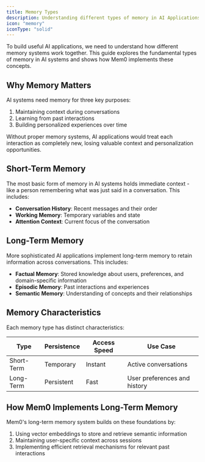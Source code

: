```yaml
---
title: Memory Types
description: Understanding different types of memory in AI Applications
icon: "memory"
iconType: "solid"
---
```


<Snippet file="security-compliance.mdx" />

To build useful AI applications, we need to understand how different memory systems work together. This guide explores the fundamental types of memory in AI systems and shows how Mem0 implements these concepts.

## Why Memory Matters

AI systems need memory for three key purposes:
1. Maintaining context during conversations
2. Learning from past interactions
3. Building personalized experiences over time

Without proper memory systems, AI applications would treat each interaction as completely new, losing valuable context and personalization opportunities.

## Short-Term Memory

The most basic form of memory in AI systems holds immediate context - like a person remembering what was just said in a conversation. This includes:

- **Conversation History**: Recent messages and their order
- **Working Memory**: Temporary variables and state
- **Attention Context**: Current focus of the conversation

## Long-Term Memory

More sophisticated AI applications implement long-term memory to retain information across conversations. This includes:

- **Factual Memory**: Stored knowledge about users, preferences, and domain-specific information
- **Episodic Memory**: Past interactions and experiences
- **Semantic Memory**: Understanding of concepts and their relationships

## Memory Characteristics

Each memory type has distinct characteristics:

| Type | Persistence | Access Speed | Use Case |
|------|-------------|--------------|-----------|
| Short-Term | Temporary | Instant | Active conversations |
| Long-Term | Persistent | Fast | User preferences and history |

## How Mem0 Implements Long-Term Memory
Mem0's long-term memory system builds on these foundations by:

1. Using vector embeddings to store and retrieve semantic information
2. Maintaining user-specific context across sessions
3. Implementing efficient retrieval mechanisms for relevant past interactions